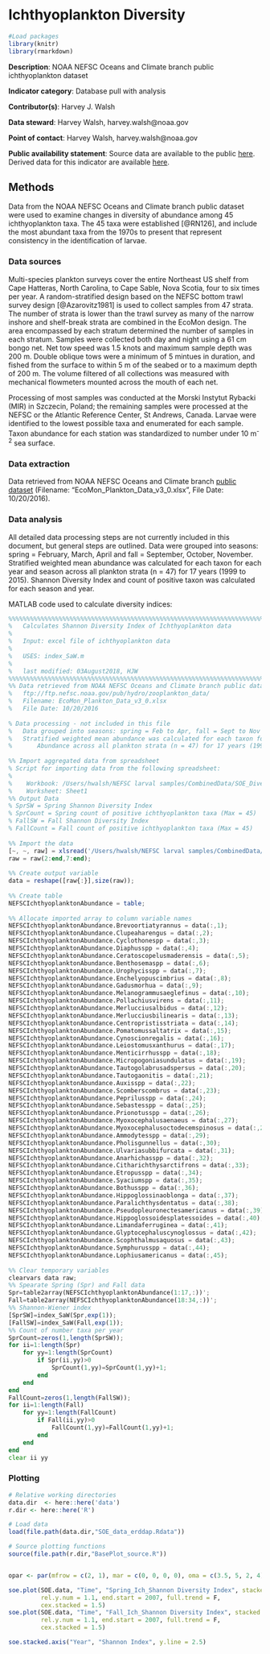 # Ichthyoplankton Diversity

```r

#Load packages
library(knitr)
library(rmarkdown)

```
**Description**: NOAA NEFSC Oceans and Climate branch public ichthyoplankton dataset

**Indicator category**: Database pull with analysis 

**Contributor(s)**: Harvey J. Walsh
  
**Data steward**: Harvey Walsh, harvey.walsh@noaa.gov
  
**Point of contact**: Harvey Walsh, harvey.walsh@noaa.gov
  
**Public availability statement**: Source data are available to the public [here](ftp://ftp.nefsc.noaa.gov/pub/hydro/zooplankton_data/). Derived data for this indicator are available [here](https://comet.nefsc.noaa.gov/erddap/tabledap/ichthyo_div_soe_v1.html).


## Methods
Data from the NOAA NEFSC Oceans and Climate branch public dataset were used to examine changes in diversity of abundance among 45 ichthyoplankton taxa.  The 45 taxa were established [@RN126], and include the most abundant taxa from the 1970s to present that represent consistency in the identification of larvae. 

### Data sources
Multi-species plankton surveys cover the entire Northeast US shelf from Cape Hatteras, North Carolina, to Cape Sable, Nova Scotia, four to six times per year.  A random-stratified design based on the NEFSC bottom trawl survey design [@Azarovitz1981] is used to collect samples from 47 strata. The number of strata is lower than the trawl survey as many of the narrow inshore and shelf-break strata are combined in the EcoMon design. 
The area encompassed by each stratum determined the number of samples in each stratum. Samples were collected both day and night using a 61 cm bongo net. Net tow speed was 1.5 knots and maximum sample depth was 200 m. Double oblique tows were a minimum of 5 mintues in duration, and fished from the surface to within 5 m of the seabed or to a maximum depth of 200 m. The volume filtered of all collections was measured with mechanical flowmeters mounted across the mouth of each net. 

Processing of most samples was conducted at the Morski Instytut Rybacki (MIR) in Szczecin, Poland; the remaining samples were processed at the NEFSC or the Atlantic Reference Center, St Andrews, Canada.  Larvae were identified to the lowest possible taxa and enumerated for each sample.  Taxon abundance for each station was standardized to number under 10 m^-2^ sea surface.

### Data extraction
Data retrieved from NOAA NEFSC Oceans and Climate branch [public dataset](ftp://ftp.nefsc.noaa.gov/pub/hydro/zooplankton_data/) (Filename: "EcoMon_Plankton_Data_v3_0.xlsx", File Date: 10/20/2016).

### Data analysis
All detailed data processing steps are not currently included in this document, but general steps are outlined. Data were grouped into seasons: spring = February, March, April and fall = September, October, November. Stratified weighted mean abundance was calculated for each taxon for each year and season across all plankton strata (n = 47) for 17 years (1999 to 2015). Shannon Diversity Index and count of positive taxon was calculated for each season and year.

MATLAB code used to calculate diversity indices:
```octave
%%%%%%%%%%%%%%%%%%%%%%%%%%%%%%%%%%%%%%%%%%%%%%%%%%%%%%%%%%%%%%%%%%%%%%%%%%%
%   Calculates Shannon Diversity Index of Ichthyoplankton data
%   
%   Input: excel file of ichthyoplankton data
%
%   USES: index_SaW.m
%
%   last modified: 03August2018, HJW
%%%%%%%%%%%%%%%%%%%%%%%%%%%%%%%%%%%%%%%%%%%%%%%%%%%%%%%%%%%%%%%%%%%%%%%%%%%
%% Data retrieved from NOAA NEFSC Oceans and Climate branch public dataset
%   ftp://ftp.nefsc.noaa.gov/pub/hydro/zooplankton_data/
%   Filename: EcoMon_Plankton_Data_v3_0.xlsx
%   File Date: 10/20/2016
 
% Data processing - not included in this file
%   Data grouped into seasons: spring = Feb to Apr, fall = Sept to Nov
%   Stratified weighted mean abundance was calculated for each taxon for each year and season
%       Abundance across all plankton strata (n = 47) for 17 years (1999 to 2015)
 
%% Import aggregated data from spreadsheet
% Script for importing data from the following spreadsheet:
%
%    Workbook: /Users/hwalsh/NEFSC larval samples/CombinedData/SOE_Diversity/NEFSCIchthyoplanktonAbundance.xlsx
%    Worksheet: Sheet1
%% Output Data
% SprSW = Spring Shannon Diversity Index
% SprCount = Spring count of positive ichthyoplankton taxa (Max = 45)
% FallSW = Fall Shannon Diversity Index
% FallCount = Fall count of positive ichthyoplankton taxa (Max = 45)
 
%% Import the data
[~, ~, raw] = xlsread('/Users/hwalsh/NEFSC larval samples/CombinedData/SOE_Diversity/NEFSCIchthyoplanktonAbundance.xlsx','Sheet1');
raw = raw(2:end,7:end);
 
%% Create output variable
data = reshape([raw{:}],size(raw));
 
%% Create table
NEFSCIchthyoplanktonAbundance = table;
 
%% Allocate imported array to column variable names
NEFSCIchthyoplanktonAbundance.Brevoortiatyrannus = data(:,1);
NEFSCIchthyoplanktonAbundance.Clupeaharengus = data(:,2);
NEFSCIchthyoplanktonAbundance.Cyclothonespp = data(:,3);
NEFSCIchthyoplanktonAbundance.Diaphusspp = data(:,4);
NEFSCIchthyoplanktonAbundance.Ceratoscopelusmaderensis = data(:,5);
NEFSCIchthyoplanktonAbundance.Benthosemaspp = data(:,6);
NEFSCIchthyoplanktonAbundance.Urophycisspp = data(:,7);
NEFSCIchthyoplanktonAbundance.Enchelyopuscimbrius = data(:,8);
NEFSCIchthyoplanktonAbundance.Gadusmorhua = data(:,9);
NEFSCIchthyoplanktonAbundance.Melanogrammusaeglefinus = data(:,10);
NEFSCIchthyoplanktonAbundance.Pollachiusvirens = data(:,11);
NEFSCIchthyoplanktonAbundance.Merlucciusalbidus = data(:,12);
NEFSCIchthyoplanktonAbundance.Merlucciusbilinearis = data(:,13);
NEFSCIchthyoplanktonAbundance.Centropristisstriata = data(:,14);
NEFSCIchthyoplanktonAbundance.Pomatomussaltatrix = data(:,15);
NEFSCIchthyoplanktonAbundance.Cynoscionregalis = data(:,16);
NEFSCIchthyoplanktonAbundance.Leiostomusxanthurus = data(:,17);
NEFSCIchthyoplanktonAbundance.Menticirrhusspp = data(:,18);
NEFSCIchthyoplanktonAbundance.Micropogoniasundulatus = data(:,19);
NEFSCIchthyoplanktonAbundance.Tautogolabrusadspersus = data(:,20);
NEFSCIchthyoplanktonAbundance.Tautogaonitis = data(:,21);
NEFSCIchthyoplanktonAbundance.Auxisspp = data(:,22);
NEFSCIchthyoplanktonAbundance.Scomberscombrus = data(:,23);
NEFSCIchthyoplanktonAbundance.Peprilusspp = data(:,24);
NEFSCIchthyoplanktonAbundance.Sebastesspp = data(:,25);
NEFSCIchthyoplanktonAbundance.Prionotusspp = data(:,26);
NEFSCIchthyoplanktonAbundance.Myoxocephalusaenaeus = data(:,27);
NEFSCIchthyoplanktonAbundance.Myoxocephalusoctodecemspinosus = data(:,28);
NEFSCIchthyoplanktonAbundance.Ammodytesspp = data(:,29);
NEFSCIchthyoplanktonAbundance.Pholisgunnellus = data(:,30);
NEFSCIchthyoplanktonAbundance.Ulvariasubbifurcata = data(:,31);
NEFSCIchthyoplanktonAbundance.Anarhichasspp = data(:,32);
NEFSCIchthyoplanktonAbundance.Citharichthysarctifrons = data(:,33);
NEFSCIchthyoplanktonAbundance.Etropusspp = data(:,34);
NEFSCIchthyoplanktonAbundance.Syaciumspp = data(:,35);
NEFSCIchthyoplanktonAbundance.Bothusspp = data(:,36);
NEFSCIchthyoplanktonAbundance.Hippoglossinaoblonga = data(:,37);
NEFSCIchthyoplanktonAbundance.Paralichthysdentatus = data(:,38);
NEFSCIchthyoplanktonAbundance.Pseudopleuronectesamericanus = data(:,39);
NEFSCIchthyoplanktonAbundance.Hippoglossoidesplatessoides = data(:,40);
NEFSCIchthyoplanktonAbundance.Limandaferruginea = data(:,41);
NEFSCIchthyoplanktonAbundance.Glyptocephaluscynoglossus = data(:,42);
NEFSCIchthyoplanktonAbundance.Scophthalmusaquosus = data(:,43);
NEFSCIchthyoplanktonAbundance.Symphurusspp = data(:,44);
NEFSCIchthyoplanktonAbundance.Lophiusamericanus = data(:,45);
 
%% Clear temporary variables
clearvars data raw;
%% Spearate Spring (Spr) and Fall data
Spr=table2array(NEFSCIchthyoplanktonAbundance(1:17,:))';
Fall=table2array(NEFSCIchthyoplanktonAbundance(18:34,:))';
%% Shannon-Wiener index
[SprSW]=index_SaW(Spr,exp(1));
[FallSW]=index_SaW(Fall,exp(1));
%% Count of number taxa per year 
SprCount=zeros(1,length(SprSW));
for ii=1:length(Spr)
    for yy=1:length(SprCount)
        if Spr(ii,yy)>0
            SprCount(1,yy)=SprCount(1,yy)+1;
        end
    end
end
FallCount=zeros(1,length(FallSW));
for ii=1:length(Fall)
    for yy=1:length(FallCount)
        if Fall(ii,yy)>0
            FallCount(1,yy)=FallCount(1,yy)+1;
        end
    end
end
clear ii yy

```

### Plotting

```r
# Relative working directories
data.dir  <- here::here('data')
r.dir <- here::here('R')

# Load data
load(file.path(data.dir,"SOE_data_erddap.Rdata"))

# Source plotting functions
source(file.path(r.dir,"BasePlot_source.R"))


opar <- par(mfrow = c(2, 1), mar = c(0, 0, 0, 0), oma = c(3.5, 5, 2, 4))

soe.plot(SOE.data, "Time", "Spring_Ich_Shannon Diversity Index", stacked = "A",
         rel.y.num = 1.1, end.start = 2007, full.trend = F,
         cex.stacked = 1.5)
soe.plot(SOE.data, "Time", "Fall_Ich_Shannon Diversity Index", stacked = "B",
         rel.y.num = 1.1, end.start = 2007, full.trend = F,
         cex.stacked = 1.5)

soe.stacked.axis("Year", "Shannon Index", y.line = 2.5)

```
